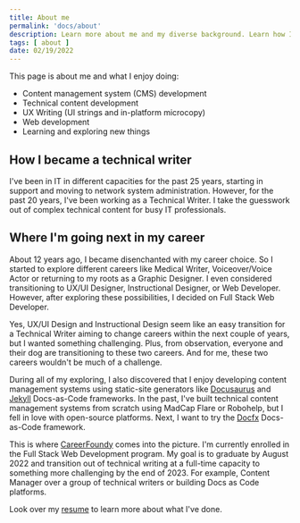```yaml
---
title: About me
permalink: 'docs/about'
description: Learn more about me and my diverse background. Learn how I got here and where I'm going.
tags: [ about ]
date: 02/19/2022
---
```


This page is about me and what I enjoy doing:
- Content management system (CMS) development
- Technical content development
- UX Writing (UI strings and in-platform microcopy)
- Web development
- Learning and exploring new things

## How I became a technical writer
I've been in IT in different capacities for the past 25 years, starting in support and moving to network system administration. However, for the past 20 years, I've been working as a Technical Writer. I take the guesswork out of complex technical content for busy IT professionals. 

## Where I'm going next in my career
About 12 years ago, I became disenchanted with my career choice. So I started to explore different careers like Medical Writer, Voiceover/Voice Actor or returning to my roots as a Graphic Designer. I even considered transitioning to UX/UI Designer, Instructional Designer, or Web Developer. However, after exploring these possibilities, I decided on Full Stack Web Developer.

Yes, UX/UI Design and Instructional Design seem like an easy transition for a Technical Writer aiming to change careers within the next couple of years, but I wanted something challenging. Plus, from observation, everyone and their dog are transitioning to these two careers. And for me, these two careers wouldn't be much of a challenge.

During all of my exploring, I also discovered that I enjoy developing content management systems using static-site generators like [Docusaurus](https://docusaurus.io/docs) and [Jekyll](https://jekyllrb.com/) Docs-as-Code frameworks. In the past, I've built technical content management systems from scratch using MadCap Flare or Robohelp, but I fell in love with open-source platforms. Next, I want to try the [Docfx](https://dotnet.github.io/docfx/tutorial/docfx_getting_started.html) Docs-as-Code framework.

This is where [CareerFoundy](https://careerfoundry.com/en/courses/become-a-web-developer/) comes into the picture. I'm currently enrolled in the Full Stack Web Development program. My goal is to graduate by August 2022 and transition out of technical writing at a full-time capacity to something more challenging by the end of 2023. For example, Content Manager over a group of technical writers or building Docs as Code platforms. 

Look over my [resume](resume.mdx) to learn more about what I've done.

